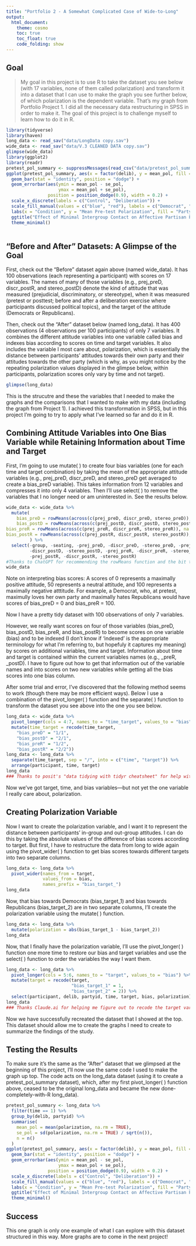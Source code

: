 ```yaml
---
title: "Portfolio 2 - A Somewhat Complicated Case of Wide-to-Long"
output: 
  html_document:
    theme: cosmo
    toc: true
    toc_float: true
    code_folding: show
---
```

## Goal

> My goal in this project is to use R to take the dataset you see below (with 17 variables, none of them called polarization) and transform it into a dataset that I can use to make the graph you see further below, of which polarization is the dependent variable. That's my graph from Portfolio Project 1. I did all the necessary data restructuring in SPSS in order to make it. The goal of this project is to challenge myself to learn how to do it in R.

```r
library(tidyverse)
library(haven)
long_data <- read_sav("data/LongData copy.sav")
wide_data <- read_sav("data/V.3 CLEANED DATA copy.sav")
glimpse(wide_data)
library(ggplot2)
library(readr)
pretest_pol_summary <- suppressMessages(read_csv("data/pretest_pol_summary.csv"))
ggplot(pretest_pol_summary, aes(x = factor(delib), y = mean_pol, fill = factor(partyid))) +
  geom_bar(stat = "identity", position = "dodge") +
  geom_errorbar(aes(ymin = mean_pol - se_pol, 
                    ymax = mean_pol + se_pol),
                position = position_dodge(0.9), width = 0.2) +
  scale_x_discrete(labels = c("Control", "Deliberation")) +
  scale_fill_manual(values = c("blue", "red"), labels = c("Democrat", "Republican")) +
  labs(x = "Condition", y = "Mean Pre-test Polarization", fill = "Party ID") +
  ggtitle("Effect of Minimal Intergroup Contact on Affective Partisan Polarization") +
  theme_minimal()
  
```

## "Before and After" Datasets: A Glimpse of the Goal
First, check out the "Before" dataset again above (named wide_data). It has 100 observations (each representing a participant) with scores on 17 variables. The names of many of those variables (e.g., prej_preD, discr_postR, and stereo_postD) denote the kind of attitude that was measured (prejudicial, discriminatory, or stereotype), when it was measured (pretest or posttest; before and after a deliberation exercise where participants discussed political topics), and the target of the attitude (Democrats or Republicans).


Then, check out the "After" dataset below (named long_data). It has 400 observations (4 observations per 100 participants) of only 7 variables. It combines the different attitude variables into one variable called bias and indexes bias according to scores on time and target variables. It also includes the variable I most care about, polarization, which is essentially the distance between participants' attitudes towards their own party and their attitudes towards the other party (which is why, as you might notice by the repeating polarization values displayed in the glimpse below, within participants, polarization scores only vary by time and not target).

```r
glimpse(long_data)
```

This is the strucutre and these the variables that I needed to make the graphs and the comparisons that I wanted to make with my data (including the graph from Project 1). I achieved this transformation in SPSS, but in this project I'm going to try to apply what I've learned so far and do it in R.

## Combining Attitude Variables into One Bias Variable while Retaining Information about Time and Target
First, I'm going to use mutate( ) to create four bias variables (one for each time and target combination) by taking the mean of the appropriate attitude variables (e.g., prej_preD, discr_preD, and stereo_preD get averaged to create a bias_preD variable). This takes information from 12 variables and compresses it into only 4 variables. Then I'll use select( ) to remove the variables that I no longer need or am uninterested in. See the results below.
```r
wide_data <- wide_data %>%
  mutate(
    bias_preD = rowMeans(across(c(prej_preD, discr_preD, stereo_preD)), na.rm = TRUE),
    bias_postD = rowMeans(across(c(prej_postD, discr_postD, stereo_postD)), na.rm = TRUE),
bias_preR = rowMeans(across(c(prej_preR, discr_preR, stereo_preR)), na.rm = TRUE),
bias_postR = rowMeans(across(c(prej_postR, discr_postR, stereo_postR)), na.rm = TRUE)
         ) %>% 
  select(-group, -seating, -prej_preD, -discr_preD, -stereo_preD, -prej_postD,
         -discr_postD, -stereo_postD, -prej_preR, -discr_preR, -stereo_preR,
         -prej_postR, -discr_postR, -stereo_postR)
#Thanks to ChatGPT for recommending the rowMeans function and the bit to remove missing values. I would have done it in a slightly different, inferior way (adding variables and dividing by 3 and not acounting for missing values). And thanks to Claude.ai for recommending the across() function (instead of the select() function recommended by Chat——I just like this version better aesthetically).
wide_data
```

Note on interpreting bias scores: A scores of 0 represents a maximally positive attitude, 50 represents a neutral attitude, and 100 represents a maximally negative atttitude. For example, a Democrat, who, at pretest, maximully loves her own party and maximally hates Republicans would have scores of bias_preD = 0 and bias_preR = 100.

Now I have a pretty tidy dataset with 100 observations of only 7 variables. 

However, we really want scores on four of those variables (bias_preD, bias_postD, bias_preR, and bias_postR) to become scores on one variable (bias) and to be indexed (I don't know if 'indexed' is the appropriate terminology for what I'm referring to, but hopefuly it captures my meaning) by scores on additional variables, time and target. Information about time and target is contained within the current variables names (e.g., _preR, _postD). I have to figure out how to get that information out of the variable names and into scores on two new variables while getting all the bias scores into one bias column.

After some trial and error, I've discovered that the following method seems to work (though there may be more efficient ways). Below I use a combination of the pivot_longer( ) function and the separate( ) function to transform the dataset you see above into the one you see below.

```r
long_data <- wide_data %>% 
  pivot_longer(cols = 4:7, names_to = "time_target", values_to = "bias") %>% 
  mutate(time_target = recode(time_target,
    "bias_preD" = "1/1",
    "bias_postD" = "2/1",
    "bias_preR" = "1/2",
    "bias_postR" = "2/2"))
long_data <- long_data %>% 
  separate(time_target, sep = "/", into = c("time", "target")) %>% 
  arrange(participant, time, target)
long_data
### Thanks to posit's "data tidying with tidyr cheatsheet" for help with the pivot_longer( ) and separate( ) functions.
```

Now we've got target, time, and bias variables---but not yet the one variable I really care about, polarization. 

## Creating Polarization Variable

Now I want to create the polarization variable, and I want it to represent the distance between participants' in-group and out-group attitudes. I can do this by taking the absolute values of the difference of bias scores according to target. But first, I have to restructure the data from long to wide again using the pivot_wider( ) function to get bias scores towards different targets into two separate columns.

```r
long_data <- long_data %>% 
  pivot_wider(names_from = target, 
              values_from = bias,
              names_prefix = "bias_target_")
long_data
```

Now, that bias towards Democrats (bias_target_1) and bias towards Republicans (bias_target_2) are in two separate columns, I'll create the polarization variable using the mutate( ) function.
```r
long_data <- long_data %>% 
  mutate(polarization = abs(bias_target_1 - bias_target_2))
long_data
```

Now, that I finally have the polarization variable, I'll use the pivot_longer( ) function one more time to restore our bias and target variables and use the select( ) function to order the variables the way I want them.
```r
long_data <- long_data %>% 
  pivot_longer(cols = 5:6, names_to = "target", values_to = "bias") %>% 
  mutate(target = recode(target,
                         "bias_target_1" = 1,
                         "bias_target_2" = 2)) %>% 
  select(participant, delib, partyid, time, target, bias, polarization)
long_data
### Thanks Claude.ai for helping me figure out to recode the target variables.
```


Now we have successfully recreated the dataset that I showed at the top. This dataset should allow me to create the graphs I need to create to summarize the findings of the study.

## Testing the Results
To make sure it's the same as the "After" dataset that we glimpsed at the beginning of this project, I'll now use the same code I used to make the graph up top. The code acts on the long_data dataset (using it to create a pretest_pol_summary dataset), which, after my first pivot_longer( ) function above, ceased to be the original long_data and became the new done-completely-with-R long_data). 

```r
pretest_pol_summary <- long_data %>%
  filter(time == 1) %>%
  group_by(delib, partyid) %>% 
  summarise(
    mean_pol = mean(polarization, na.rm = TRUE),
    se_pol = sd(polarization, na.rm = TRUE) / sqrt(n()),
    n = n()
  )
ggplot(pretest_pol_summary, aes(x = factor(delib), y = mean_pol, fill = factor(partyid))) +
  geom_bar(stat = "identity", position = "dodge") +
  geom_errorbar(aes(ymin = mean_pol - se_pol, 
                    ymax = mean_pol + se_pol),
                position = position_dodge(0.9), width = 0.2) +
  scale_x_discrete(labels = c("Control", "Deliberation")) +
  scale_fill_manual(values = c("blue", "red"), labels = c("Democrat", "Republican")) +
  labs(x = "Condition", y = "Mean Pre-test Polarization", fill = "Party ID") +
  ggtitle("Effect of Minimal Intergroup Contact on Affective Partisan Polarization") +
  theme_minimal()
```

## Success

This one graph is only one example of what I can explore with this dataset structured in this way. More graphs are to come in the next project!